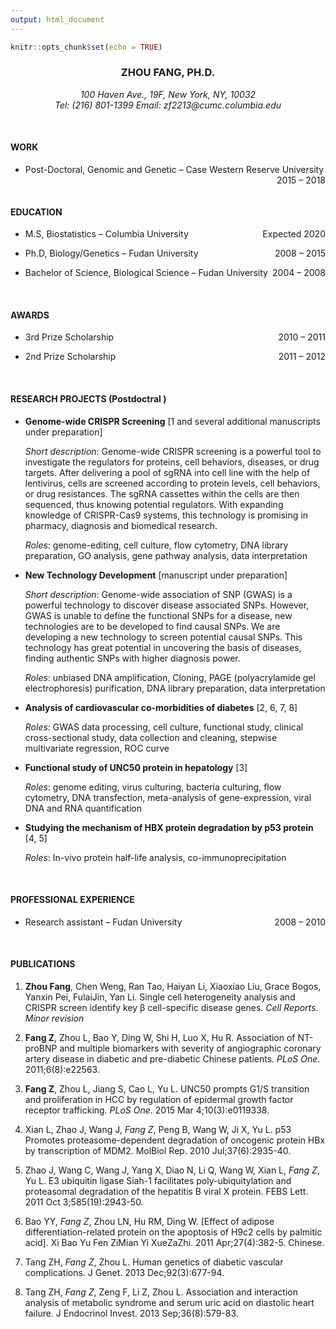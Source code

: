 ```yaml
---
output: html_document
---
```


```r
knitr::opts_chunk$set(echo = TRUE)
```

<center><h3> ZHOU FANG, PH.D. </h3></center>

<center> *100 Haven Ave., 19F, New York, NY, 10032* </center>

<center> *Tel: (216) 801-1399 Email: zf2213@cumc.columbia.edu* </center>

<br>

#### WORK 

+ <p align = "text-align: left;"> Post-Doctoral, Genomic and Genetic – Case Western Reserve University <span style  = "float: right;"> 2015 – 2018 </span> </p>

<br>

#### EDUCATION 

+ <p align = "text-align: left;"> M.S, Biostatistics – Columbia University <span style  = "float: right;"> Expected 2020 </span> </p>

+ <p align = "text-align: left;"> Ph.D, Biology/Genetics – Fudan University <span style  = "float: right;"> 2008 – 2015 </span> </p>

+ <p align = "text-align: left;"> Bachelor of Science, Biological Science – Fudan University <span style  = "float: right;"> 2004 – 2008 </span> </p>

<br>

#### AWARDS 

+ <p align = "text-align: left;"> 3rd Prize Scholarship <span style  = "float: right;"> 2010 – 2011 </span> </p>

+ <p align = "text-align: left;"> 2nd Prize Scholarship <span style  = "float: right;"> 2011 – 2012 </span> </p>

<br>

#### RESEARCH PROJECTS (Postdoctral )

+ **Genome-wide CRISPR Screening** [1 and several additional manuscripts under preparation]

  *Short description*: Genome-wide CRISPR screening is a powerful tool to investigate the regulators for proteins, cell behaviors, diseases, or drug targets. After delivering a pool of sgRNA into cell line with the help of lentivirus, cells are screened according to protein levels, cell behaviors, or drug resistances. The sgRNA cassettes within the cells are then sequenced, thus knowing potential regulators. With expanding knowledge of CRISPR-Cas9 systems, this technology is promising in pharmacy, diagnosis and biomedical research. 

  *Roles*: genome-editing, cell culture, flow cytometry, DNA library preparation, GO analysis, gene pathway analysis, data interpretation

+ **New Technology Development** [manuscript under preparation]

  *Short description*: Genome-wide association of SNP (GWAS) is a powerful technology to discover disease associated SNPs. However, GWAS is unable to define the functional SNPs for a disease, new technologies are to be developed to find causal SNPs. We are developing a new technology to screen potential causal SNPs. This technology has great potential in uncovering the basis of diseases, finding authentic SNPs with higher diagnosis power. 

  *Roles*: unbiased DNA amplification, Cloning, PAGE (polyacrylamide gel electrophoresis) purification, DNA library preparation, data interpretation

+ **Analysis of cardiovascular co-morbidities of diabetes** [2, 6, 7, 8]

  *Roles*: GWAS data processing, cell culture, functional study, clinical cross-sectional study, data collection and cleaning, stepwise multivariate regression, ROC curve

+ **Functional study of UNC50 protein in hepatology** [3]

  *Roles*: genome editing, virus culturing, bacteria culturing, flow cytometry, DNA transfection, meta-analysis of gene-expression, viral DNA and RNA quantification

+ **Studying the mechanism of HBX protein degradation by p53 protein** [4, 5]

  *Roles*: In-vivo protein half-life analysis, co-immunoprecipitation

<br>

#### PROFESSIONAL EXPERIENCE 

+ <p align = "text-align: left;"> Research assistant – Fudan University <span style  = "float: right;"> 2008 – 2010 </span> </p>

<br>

#### PUBLICATIONS

1. **Zhou Fang**, Chen Weng, Ran Tao, Haiyan Li, Xiaoxiao Liu, Grace Bogos, Yanxin Pei, FulaiJin, Yan Li. Single cell heterogeneity analysis and CRISPR screen identify key β cell-specific disease genes. *Cell Reports*. *Minor revision*

2. **Fang Z**, Zhou L, Bao Y, Ding W, Shi H, Luo X, Hu R. Association of NT-proBNP and multiple biomarkers with severity of angiographic coronary artery disease in diabetic and pre-diabetic Chinese patients. *PLoS One*. 2011;6(8):e22563. 

3. **Fang Z**, Zhou L, Jiang S, Cao L, Yu L. UNC50 prompts G1/S transition and proliferation in HCC by regulation of epidermal growth factor receptor trafficking. *PLoS One*. 2015 Mar 4;10(3):e0119338. 

4. Xian L, Zhao J, Wang J, *Fang Z*, Peng B, Wang W, Ji X, Yu L. p53 Promotes proteasome-dependent degradation of oncogenic protein HBx by transcription of MDM2. MolBiol Rep. 2010 Jul;37(6):2935-40. 

5. Zhao J, Wang C, Wang J, Yang X, Diao N, Li Q, Wang W, Xian L, *Fang Z*, Yu L. E3 ubiquitin ligase Siah-1 facilitates poly-ubiquitylation and proteasomal degradation of the hepatitis B viral X protein. FEBS Lett. 2011 Oct 3;585(19):2943-50. 
 
6. Bao YY, *Fang Z*, Zhou LN, Hu RM, Ding W. [Effect of adipose differentiation-related protein on the apoptosis of H9c2 cells by palmitic acid]. Xi Bao Yu Fen ZiMian Yi XueZaZhi. 2011 Apr;27(4):382-5. Chinese. 

7. Tang ZH, *Fang Z*, Zhou L. Human genetics of diabetic vascular complications. J Genet. 2013 Dec;92(3):677-94. 

8. Tang ZH, *Fang Z*, Zeng F, Li Z, Zhou L. Association and interaction analysis of metabolic syndrome and serum uric acid on diastolic heart failure. J Endocrinol Invest. 2013 Sep;36(8):579-83. 

 

 

 